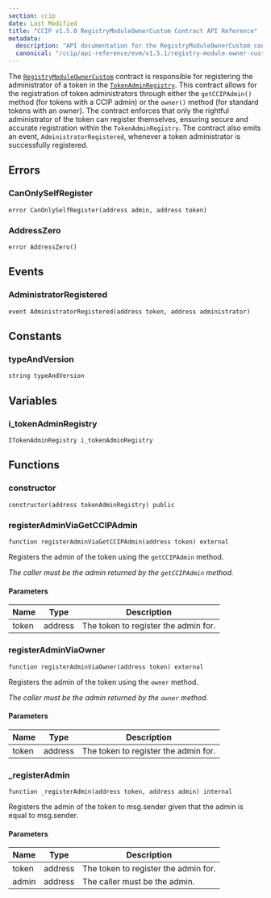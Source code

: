 ```yaml
---
section: ccip
date: Last Modified
title: "CCIP v1.5.0 RegistryModuleOwnerCustom Contract API Reference"
metadata:
  description: "API documentation for the RegistryModuleOwnerCustom contract in Chainlink CCIP v1.5.0, enabling token developers to register as administrators for their tokens."
  canonical: "/ccip/api-reference/evm/v1.5.1/registry-module-owner-custom"
---
```



<CcipCommon callout="importCCIPPackage150" />

The [`RegistryModuleOwnerCustom`](https://github.com/smartcontractkit/ccip/tree/release/contracts-ccip-1.5.0/contracts/src/v0.8/ccip/tokenAdminRegistry/RegistryModuleOwnerCustom.sol) contract is responsible for registering the administrator of a token in the [`TokenAdminRegistry`](/ccip/api-reference/evm/v1.5.0/token-admin-registry). This contract allows for the registration of token administrators through either the `getCCIPAdmin()` method (for tokens with a CCIP admin) or the `owner()` method (for standard tokens with an owner). The contract enforces that only the rightful administrator of the token can register themselves, ensuring secure and accurate registration within the `TokenAdminRegistry`. The contract also emits an event, `AdministratorRegistered`, whenever a token administrator is successfully registered.

## Errors

### CanOnlySelfRegister

```solidity
error CanOnlySelfRegister(address admin, address token)
```

### AddressZero

```solidity
error AddressZero()
```

## Events

### AdministratorRegistered

```solidity
event AdministratorRegistered(address token, address administrator)
```

## Constants

### typeAndVersion

```solidity
string typeAndVersion
```

## Variables

### i_tokenAdminRegistry

```solidity
ITokenAdminRegistry i_tokenAdminRegistry
```

## Functions

### constructor

```solidity
constructor(address tokenAdminRegistry) public
```

### registerAdminViaGetCCIPAdmin

```solidity
function registerAdminViaGetCCIPAdmin(address token) external
```

Registers the admin of the token using the `getCCIPAdmin` method.

_The caller must be the admin returned by the `getCCIPAdmin` method._

#### Parameters

| Name  | Type    | Description                          |
| ----- | ------- | ------------------------------------ |
| token | address | The token to register the admin for. |

### registerAdminViaOwner

```solidity
function registerAdminViaOwner(address token) external
```

Registers the admin of the token using the `owner` method.

_The caller must be the admin returned by the `owner` method._

#### Parameters

| Name  | Type    | Description                          |
| ----- | ------- | ------------------------------------ |
| token | address | The token to register the admin for. |

### \_registerAdmin

```solidity
function _registerAdmin(address token, address admin) internal
```

Registers the admin of the token to msg.sender given that the admin is equal to msg.sender.

#### Parameters

| Name  | Type    | Description                          |
| ----- | ------- | ------------------------------------ |
| token | address | The token to register the admin for. |
| admin | address | The caller must be the admin.        |
